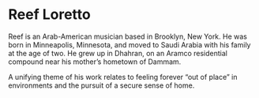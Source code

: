 <h1 className="text-2xl mb-2">Reef Loretto</h1>

Reef is an Arab-American musician based in Brooklyn, New York. He was born in
Minneapolis, Minnesota, and moved to Saudi Arabia with his family at the age of
two. He grew up in Dhahran, on an Aramco residential compound near his mother’s
hometown of Dammam.

A unifying theme of his work relates to feeling forever “out of place” in
environments and the pursuit of a secure sense of home.
